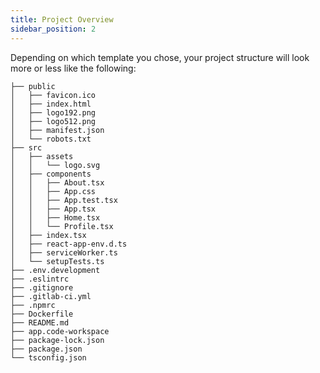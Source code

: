 ```yaml
---
title: Project Overview
sidebar_position: 2
---
```


Depending on which template you chose,
your project structure will look more or less like the following:

```
├── public
│   ├── favicon.ico
│   ├── index.html
│   ├── logo192.png
│   ├── logo512.png
│   ├── manifest.json
│   └── robots.txt
├── src
│   ├── assets
│   │   └── logo.svg
│   ├── components
│   │   ├── About.tsx
│   │   ├── App.css
│   │   ├── App.test.tsx
│   │   ├── App.tsx
│   │   ├── Home.tsx
│   │   └── Profile.tsx
│   ├── index.tsx
│   ├── react-app-env.d.ts
│   ├── serviceWorker.ts
│   └── setupTests.ts
├── .env.development
├── .eslintrc
├── .gitignore
├── .gitlab-ci.yml
├── .npmrc
├── Dockerfile
├── README.md
├── app.code-workspace
├── package-lock.json
├── package.json
└── tsconfig.json
```